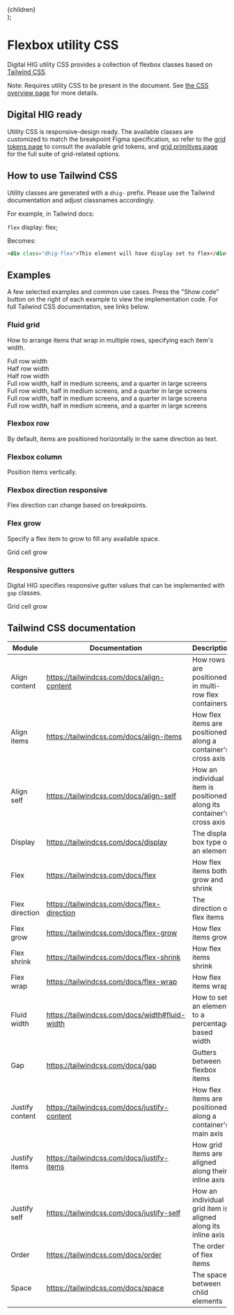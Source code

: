 
  <div
    className="dhig-p-4"
    style={{ backgroundColor: "#eee", border: "1px dashed #666" }}
  >
    <Typography>{children}</Typography>
  </div>
);

<Meta title="Digital HIG/CSS and SASS/Utility CSS/Responsive/Flexbox" />

# Flexbox utility CSS

Digital HIG utility CSS provides a collection of flexbox classes based on [Tailwind CSS](https://tailwindcss.com/).

Note: Requires utility CSS to be present in the document. See [the CSS overview page](?path=/docs/iccc-css-and-sass-css-overview--page) for more details.

## Digital HIG ready

Utility CSS is responsive-design ready. The available classes are customized to match the breakpoint Figma specification, so refer to the [grid tokens page](/docs/iccc-theme-data-tokens-grid--page) to consult the available grid tokens, and [grid primitives page](/docs/iccc-theme-data-primitives-grid--page) for the full suite of grid-related options.

## How to use Tailwind CSS

Utility classes are generated with a `dhig-` prefix. Please use the Tailwind documentation and adjust classnames accordingly.

For example, in Tailwind docs:

`flex` display: flex;

Becomes:

```html
<div class="dhig-flex">This element will have display set to flex</div>
```

## Examples

A few selected examples and common use cases. Press the "Show code" button on the right of each example to view the implementation code. For full Tailwind CSS documentation, see links below.

### Fluid grid

How to arrange items that wrap in multiple rows, specifying each item's width.

<Canvas>
  <Story name="Fluid grid">
    <div className="dhig-flex dhig-flex-wrap">
      <div className="dhig-w-full">
        <CellContent>Full row width</CellContent>
      </div>
      <div className="dhig-w-1/2">
        <CellContent>Half row width</CellContent>
      </div>
      <div className="dhig-w-1/2">
        <CellContent>Half row width</CellContent>
      </div>
      <div className="dhig-w-full md:dhig-w-1/2 lg:dhig-w-1/4">
        <CellContent>
          Full row width, half in medium screens, and a quarter in large screens
        </CellContent>
      </div>
      <div className="dhig-w-full md:dhig-w-1/2 lg:dhig-w-1/4">
        <CellContent>
          Full row width, half in medium screens, and a quarter in large screens
        </CellContent>
      </div>
      <div className="dhig-w-full md:dhig-w-1/2 lg:dhig-w-1/4">
        <CellContent>
          Full row width, half in medium screens, and a quarter in large screens
        </CellContent>
      </div>
      <div className="dhig-w-full md:dhig-w-1/2 lg:dhig-w-1/4">
        <CellContent>
          Full row width, half in medium screens, and a quarter in large screens
        </CellContent>
      </div>
    </div>
  </Story>
</Canvas>

### Flexbox row

By default, items are positioned horizontally in the same direction as text.

<Canvas>
  <Story name="Flexbox row">
    <div className="dhig-flex dhig-flex-row">
      <CellContent />
      <CellContent />
      <CellContent />
    </div>
  </Story>
</Canvas>

### Flexbox column

Position items vertically.

<Canvas>
  <Story name="Flexbox column">
    <div className="dhig-flex dhig-flex-col">
      <CellContent />
      <CellContent />
      <CellContent />
    </div>
  </Story>
</Canvas>

### Flexbox direction responsive

Flex direction can change based on breakpoints.

<Canvas>
  <Story name="Flexbox direction responsive">
    <div className="dhig-flex dhig-flex-col md:dhig-flex-row">
      <CellContent />
      <CellContent />
      <CellContent />
    </div>
  </Story>
</Canvas>

### Flex grow

Specify a flex item to grow to fill any available space.

<Canvas>
  <Story name="Flexbox grow">
    <div className="dhig-flex">
      <div className="dhig-flex-grow">
        <CellContent>Grid cell grow</CellContent>
      </div>
      <CellContent />
      <CellContent />
    </div>
  </Story>
</Canvas>

### Responsive gutters

Digital HIG specifies responsive gutter values that can be implemented with `gap` classes.

<Canvas>
  <Story name="Gutters">
    <div className="dhig-flex dhig-gap-4 md:dhig-gap-5 lg:dhig-gap-6">
      <div className="dhig-flex-grow">
        <CellContent>Grid cell grow</CellContent>
      </div>
      <CellContent />
      <CellContent />
    </div>
  </Story>
</Canvas>

## Tailwind CSS documentation

| Module          | Documentation                                  | Description                                                           |
| --------------- | ---------------------------------------------- | --------------------------------------------------------------------- |
| Align content   | https://tailwindcss.com/docs/align-content     | How rows are positioned in multi-row flex containers                  |
| Align items     | https://tailwindcss.com/docs/align-items       | How flex items are positioned along a container's cross axis          |
| Align self      | https://tailwindcss.com/docs/align-self        | How an individual item is positioned along its container's cross axis |
| Display         | https://tailwindcss.com/docs/display           | The display box type of an element                                    |
| Flex            | https://tailwindcss.com/docs/flex              | How flex items both grow and shrink                                   |
| Flex direction  | https://tailwindcss.com/docs/flex-direction    | The direction of flex items                                           |
| Flex grow       | https://tailwindcss.com/docs/flex-grow         | How flex items grow                                                   |
| Flex shrink     | https://tailwindcss.com/docs/flex-shrink       | How flex items shrink                                                 |
| Flex wrap       | https://tailwindcss.com/docs/flex-wrap         | How flex items wrap                                                   |
| Fluid width     | https://tailwindcss.com/docs/width#fluid-width | How to set an element to a percentage based width                     |
| Gap             | https://tailwindcss.com/docs/gap               | Gutters between flexbox items                                         |
| Justify content | https://tailwindcss.com/docs/justify-content   | How flex items are positioned along a container's main axis           |
| Justify items   | https://tailwindcss.com/docs/justify-items     | How grid items are aligned along their inline axis                    |
| Justify self    | https://tailwindcss.com/docs/justify-self      | How an individual grid item is aligned along its inline axis          |
| Order           | https://tailwindcss.com/docs/order             | The order of flex items                                               |
| Space           | https://tailwindcss.com/docs/space             | The space between child elements                                      |
